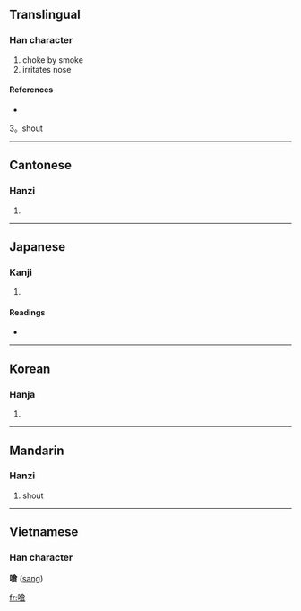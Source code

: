 {{also|呛}}
==Translingual==

===Han character===
{{Han char|rn=30|rad=口|as=10|sn=13|four=6806<sub>7</sub>|canj=口人戈口 (ROIR)}}

# choke by smoke
# irritates nose

====References====
* {{Han ref|kx=0202.030|dkj=04051|dj=0424.300|hdz=10669.100|uh=55C6|ud=21958|bh=B6E6|bd=46822}}
3。shout

----

==Cantonese==

===Hanzi===
{{yue-hanzi|jyut=|y=cheung1}}

# {{defn|Cantonese}}

----

==Japanese==

===Kanji===
{{ja-kanji|grade=|rs=口10}}

# {{defn|Japanese}}

====Readings====
* {{ja-readings|on=[[しょう]] (shō), [[そう]] (sō)|kun=[[ついばむ]] (tsuibamu), [[むせる]] (museru), [[つまる]] (tsumaru)}}

----

==Korean==

===Hanja===
{{ko-hanja|hangeul=창|rv=chang|mr=ch'ang}}

# {{defn|Korean}}

----

==Mandarin==

===Hanzi===
{{cmn-hanzi|sim=呛|pin=[[qiāng]] ([[qiang1]])|wg=ch'iang<sup>1</sup>}}

# shout

----

==Vietnamese==
===Han character===
'''嗆''' ([[sang]])

[[fr:嗆]]